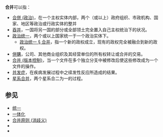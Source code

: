 {{Wiktionary|合併|合并}}
{{selfref|关于维基百科中的条目合并，请见[[Wikipedia:合并和移动页面|Wikipedia:合并和移动页面]]}}

'''合并'''可以指：
* [[合併_(政治)|合併 (政治)]]，在一个主权实体内部，两个（或以上）政府组织、市政机构、国家、地区等政治或行政实体的整并
* [[吞并|吞并]]，一国将另一国的部分或全部领土完全置入自己主权统治下的状况。
* [[政治统一|政治统一]]，两个或以上国家统一于一个政治实体下。
** [[政治统一#合并|政治统一 § 合并]]，指一个新的政权成立，现有的政权完全被融合到新的政权。
* [[併購|併購]]，公司、其他商业组织及其经营单位的所有权转让或合并的交易。
* [[合并_(版本控制)|合并 (版本控制)]]，当一个文件在多个独立分支中被修改后使这些修改成为一个文件的操作。
* [[并发症|并发症]]，在疾病发展过程中之续发性反应所造成的结果。
* [[星系合并|星系合并]]，两个星系合二为一的过程。

==参见==
* [[统一|统一]]
* [[一体化|一体化]]
* [[合并原则_(消歧义)|合并原则 (消歧义)]]
* {{Lookfrom|合并}}
* {{Lookfrom|合併}}

{{消歧义|Cat=二字消歧义}}